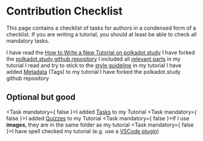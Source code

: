 
# Contribution Checklist

This page contains a checklist of tasks for authors in a condensed form of a checklist.
If you are writing a tutorial, you should at least be able to check all mandatory tasks.

<Task>
I have read the <a href="/docs/authors/new-tutorial-on-polkadot-study/intro">How to Write a New Tutorial on polkadot.study</a>
</Task>
<Task>I have forked the <a href="https://github.com/PolkadotStudy/polkadot.study">polkadot.study github repository</a></Task>
<Task>I included all <a href="/docs/authors/new-tutorial-on-polkadot-study/structure-and-style#tutorial-structure">relevant parts</a> in my tutorial </Task>
<Task>I read and try to stick to the <a href="/docs/authors/new-tutorial-on-polkadot-study/structure-and-style#tutorial-style">style guideline</a> in my tutorial </Task>
<Task>I have added <a href="/docs/authors/new-tutorial-on-polkadot-study/metadata">Metadata</a> (Tags) to my tutorial</Task>
<Task>I have forked the polkadot.study github repository</Task>

## Optional but good
<Task mandatory={ false }>I added <a href="/docs/authors/components-cheatsheet#tasks">Tasks</a> to my Tutorial</Task>
<Task mandatory={ false }>I added <a href="/docs/authors/components-cheatsheet#quizzes">Quizzes</a> to my Tutorial</Task>
<Task mandatory={ false }>If I use <b>images</b>, they are in the same folder as my tutorial</Task>
<Task mandatory={ false }>I have spell checked my tutorial (e.g. use a <a href="https://marketplace.visualstudio.com/items?itemName=streetsidesoftware.code-spell-checker">VSCode plugin</a>)</Task>


